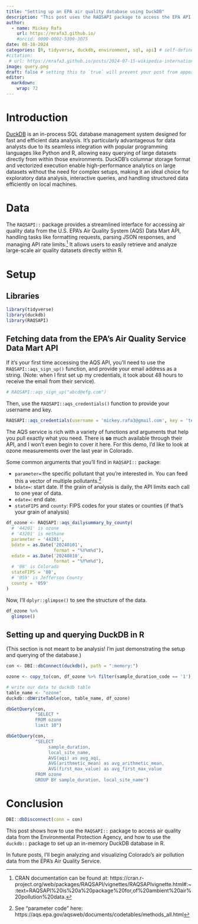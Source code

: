 ```yaml
---
title: "Setting up an EPA air quality database using DuckDB"
description: "This post uses the RAQSAPI package to access the EPA API and query the results with DuckDB"
author:
  - name: Mickey Rafa
    url: https://mrafa3.github.io/
    #orcid: 0000-0002-5300-3075
date: 08-18-2024
categories: [R, tidyverse, duckdb, environment, sql, api] # self-defined categories
#citation: 
 # url: https://mrafa3.github.io/posts/2024-07-15-wikipedia-international-mens-soccer/ 
image: query.png
draft: false # setting this to `true` will prevent your post from appearing on your listing page until you're ready!
editor: 
  markdown: 
    wrap: 72
---
```


# Introduction

[DuckDB](https://duckdb.org/why_duckdb#simple) is an in-process SQL database management system designed for fast and efficient data analysis. It's particularly advantageous for data analysts due to its seamless integration with popular programming languages like Python and R, allowing easy querying of large datasets directly from within those environments. DuckDB's columnar storage format and vectorized execution enable high-performance analytics on large datasets without the need for complex setups, making it an ideal choice for exploratory data analysis, interactive queries, and handling structured data efficiently on local machines.

# Data

The `RAQSAPI::` package provides a streamlined interface for accessing air quality data from the U.S. EPA's Air Quality System (AQS) Data Mart API, handling tasks like formatting requests, parsing JSON responses, and managing API rate limits.[^1] It allows users to easily retrieve and analyze large-scale air quality datasets directly within R.

[^1]: CRAN documentation can be found at: https://cran.r-project.org/web/packages/RAQSAPI/vignettes/RAQSAPIvignette.html#:~:text=RAQSAPI%20is%20a%20package%20for,of%20ambient%20air%20pollution%20data.

# Setup

## Libraries 

```r
library(tidyverse)
library(duckdb)
library(RAQSAPI)
```

## Fetching data from the EPA's Air Quality Service Data Mart API 

If it's your first time accessing the AQS API, you'll need to use the `RAQSAPI::aqs_sign_up()` function, and provide your email address as a string. (Note: when I first set up my credentials, it took about 48 hours to receive the email from their service).

```r
# RAQSAPI::aqs_sign_up("abcd@efg.com")
```

Then, use the `RAQSAPI::aqs_credentials()` function to provide your username and key.

```r
RAQSAPI::aqs_credentials(username = 'mickey.rafa3@gmail.com', key = 'tealbird21')
```

The AQS service is rich with a variety of functions and arguments that help you pull exactly what you need. There is **so** much available through their API, and I won't even begin to cover it here. For this demo, I'd like to look at ozone measurements over the last year in Colorado.

Some common arguments that you'll find in `RAQSAPI::` package:  

*  `parameter=`:the specific pollutant that you're interested in. You can feed this a vector of multiple pollutants.[^2]
*  `bdate=`: start date. If the grain of analysis is daily, the API limits each call to one year of data.
*  `edate=`: end date.
*  `stateFIPS` and `county`: FIPS codes for your states or counties (if that's your grain of analysis)

[^2]: See "parameter code" here: https://aqs.epa.gov/aqsweb/documents/codetables/methods_all.html

```r
df_ozone <- RAQSAPI::aqs_dailysummary_by_county(
  # '44201' is ozone
  # '43201' is methane
  parameter = '44201',
  bdate = as.Date('20240101',
                  format = "%Y%m%d"),
  edate = as.Date('20240810',
                  format = "%Y%m%d"),
  # '08' is Colorado
  stateFIPS = '08',
  # '059' is Jefferson County
  county = '059'
)
```

Now, I'll `dplyr::glimpse()` to see the structure of the data.

```r
df_ozone %>% 
  glimpse()
```

## Setting up and querying DuckDB in R

(This section is not meant to be analysis! I'm just demonstrating the setup and querying of the database.)

```r
con <- DBI::dbConnect(duckdb(), path = ":memory:")

ozone <- copy_to(con, df_ozone %>% filter(sample_duration_code == '1'), overwrite = TRUE)
```

```r
# write our data to duckdb table
table_name <- "ozone"
duckdb::dbWriteTable(con, table_name, df_ozone)
```

```r
dbGetQuery(con,
           "SELECT *
           FROM ozone
           limit 10")
```

```r
dbGetQuery(con,
           "SELECT
                sample_duration, 
                local_site_name,
                AVG(aqi) as avg_aqi,
                AVG(arithmetic_mean) as avg_arithmetic_mean,
                AVG(first_max_value) as avg_first_max_value
           FROM ozone
           GROUP BY sample_duration, local_site_name")
```

# Conclusion

```r
DBI::dbDisconnect(conn = con)
```

This post shows how to use the `RAQSAPI::` package to access air quality data from the Environmental Protection Agency, and how to use the `duckdb::` package to set up an in-memory DuckDB database in R. 

In future posts, I'll begin analyzing and visualizing Colorado's air pollution data from the EPA's Air Quality Service.